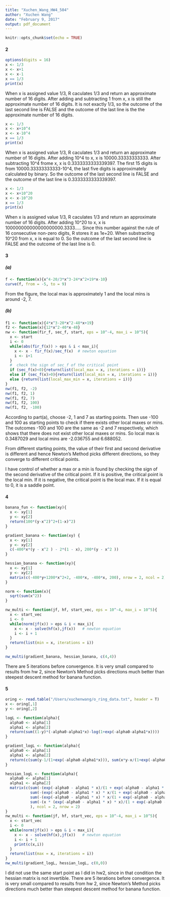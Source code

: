 ```yaml
---
title: "Xuchen_Wang_HW4_504"
author: "Xuchen Wang"
date: "February 9, 2017"
output: pdf_document
---
```


```r
knitr::opts_chunk$set(echo = TRUE)
```

#### 2
```r
options(digits = 16)
x <- 1/3
x <- x+1
x <- x-1
x == 1/3
print(x)
```

When x is assigned value 1/3, R caculates 1/3 and return an approximate number of 16 digits. After adding and subtracting 1 from x, x is still the approximate number of 16 digits. It is not exactly 1/3, so the outcome of the last second line is FALSE and the outcome of the last line is the the approximate number of 16 digits.

```r
x <- 1/3
x <- x+10^4
x <- x-10^4
x == 1/3
print(x)
```

When x is assigned value 1/3, R caculates 1/3 and return an approximate number of 16 digits. After adding 10^4 to x, x is 10000.33333333333. After subtracting 10^4 frome x, x is 0.3333333333339397. The first 15 digits is from 10000.33333333333-10^4, the last five digits is approximately calculated by binary. So the outcome of the last second line is FALSE and the outcome of the last line is 0.3333333333339397.

```r
x <- 1/3
x <- x+10^20
x <- x-10^20
x == 1/3
print(x)
```

When x is assigned value 1/3, R caculates 1/3 and return an approximate number of 16 digits. After adding 10^20 to x, x is 100000000000000000000.3333..... Since this number against the rule of 16 consecutive non-zero digits, R stores it as 1e+20. When substracting 10^20 from x, x is equal to 0. So the outcome of the last second line is FALSE and the outcome of the last line is 0.


#### 3
##### (a)
```r
f <- function(x){x^4-20/3*x^3-24*x^2+19*x-10}
curve(f, from = -5, to = 9)
```

From the figure, the local max is approximately 1 and the local mins is around -2, 7.

##### (b)
```r
f1 <- function(x){4*x^3-20*x^2-48*x+19}
f2 <- function(x){12*x^2-40*x-48}
nw <- function(fir_f, sec_f, start, eps = 10^-4, max_i = 10^5){
  x <- start
  i <- 0
  while(abs(fir_f(x)) > eps & i < max_i){
    x <- x - fir_f(x)/sec_f(x)  # newton equation
    i <- i+1
  }
  #  check the sign of sec_f of the critical point
  if (sec_f(x)<0){return(list(local_max = x, iterations = i))}
  else if (sec_f(x)>0){return(list(local_min = x, iterations = i))}
  else {return(list(local_max_min = x, iterations = i))}
}
nw(f1, f2, -2)
nw(f1, f2, 1)
nw(f1, f2, 7)
nw(f1, f2, 100)
nw(f1, f2, -100)
```

According to part(a), choose -2, 1 and 7 as starting points. Then use -100 and 100 as starting points to check if there exists other local maxes or mins. The outcomes -100 and 100 are the same as -2 and 7 respectively, which shows that there does not exist other local maxes or mins. So local max is 0.3487029 and local mins are -2.036755 and 6.688052.

From different starting points, the value of their first and second derivative is different and hence Newton's Method picks different directions, so they converge to different critical points.

I have control of whether a max or a min is found by checking the sign of the second derivative of the critical point. If it is positive, the critical point is the local min. If it is negative, the critical point is the local max. If it is equal to 0, it is a saddle point.


#### 4
```r
banana_fun <- function(xy){
  x <- xy[1]
  y <- xy[2]
  return(100*(y-x^2)^2+(1-x)^2)
}

gradient_banana <- function(xy) {
  x <- xy[1]
  y <- xy[2]
  c(-400*x*(y - x^2 ) - 2*(1 - x), 200*(y - x^2 ))
}

hessian_banana <- function(xy){
  x <- xy[1]
  y <- xy[2]
  matrix(c(-400*y+1200*x^2+2, -400*x, -400*x, 200), nrow = 2, ncol = 2)
}

norm <- function(x){
  sqrt(sum(x^2))
}

nw_multi <- function(jf, hf, start_vec, eps = 10^-4, max_i = 10^5){
  x <- start_vec
  i <- 0
  while(norm(jf(x)) > eps & i < max_i){
    x <- x - solve(hf(x),jf(x))   # newton equation
    i <- i + 1
  }
  return(list(min = x, iterations = i))
}

nw_multi(gradient_banana, hessian_banana, c(4,4))
```

There are 5 iterations before convergence. It is very small compared to results from hw 2, since Newton's Method picks directions much better than steepest descent method for banana function.


#### 5
```r
oring <- read.table("/Users/xuchenwang/o_ring_data.txt", header = T)
x <- oring[,1]
y <- oring[,2]

logL <- function(alpha){
  alpha0 <- alpha[1]
  alpha1 <- alpha[2]
  return(sum((1-y)*(-alpha0-alpha1*x)-log(1+exp(-alpha0-alpha1*x))))
}

gradient_logL <- function(alpha){
  alpha0 <- alpha[1]
  alpha1 <- alpha[2]
  return(c(sum(y-1/(1+exp(-alpha0-alpha1*x))), sum(x*y-x/(1+exp(-alpha0-alpha1*x)))))
}

hessian_logL <- function(alpha){
  alpha0 <- alpha[1]
  alpha1 <- alpha[2]
  matrix(c(sum(-(exp(-alpha0 - alpha1 * x)/(1 + exp(-alpha0 - alpha1 * x))^2)),
           sum(-(exp(-alpha0 - alpha1 * x) * x/(1 + exp(-alpha0 - alpha1 * x))^2)),
           sum(-(exp(-alpha0 - alpha1 * x) * x/(1 + exp(-alpha0 - alpha1 * x))^2)),
           sum(-(x * (exp(-alpha0 - alpha1 * x) * x)/(1 + exp(-alpha0 - alpha1 *x))^2))
           ), ncol = 2, nrow = 2)
}
nw_multi <- function(jf, hf, start_vec, eps = 10^-4, max_i = 10^5){
  x <- start_vec
  i <- 0
  while(norm(jf(x)) > eps & i < max_i){
    x <- x - solve(hf(x),jf(x))   # newton equation
    i <- i + 1
    print(c(x,i))
  }
  return(list(max = x, iterations = i))
}
nw_multi(gradient_logL, hessian_logL, c(0,0))

```

I did not use the same start point as I did in hw2, since in that condition the hessian matrix is not invertible. There are 5 iterations before convergence. It is very small compared to results from hw 2, since Newton's Method picks directions much better than steepest descent method for banana function.











